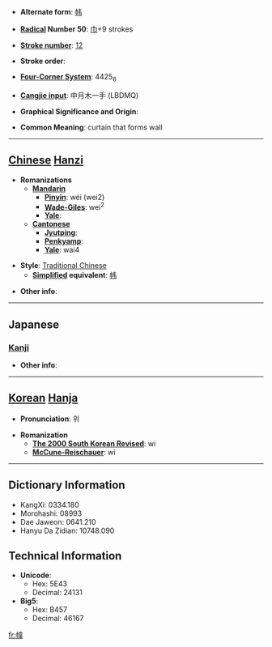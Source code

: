 * '''Alternate form''': [[帏]]

* '''[[Wiktionary:Chinese radical index| Radical]] Number 50''': [[Wiktionary:Chinese radical index 巾|巾]]+9 strokes

* '''[[Wiktionary:Chinese total strokes index|Stroke number]]''': [[Wiktionary:Chinese total strokes index 12|12]]

* '''Stroke order''': 

* '''[[Wiktionary:Chinese four corner index|Four-Corner System]]''': 4425<sub>6</sub>

* '''[[Wiktionary:Chinese Cangjie index|Cangjie input]]''': 中月木一手 (LBDMQ)

* '''Graphical Significance and Origin''': 

* '''Common Meaning''': curtain that forms wall

----

== [[Chinese]] [[Hanzi]] ==

* '''Romanizations'''
** '''[[Mandarin]]'''
*** '''[[Pinyin]]''': wéi (wei2)
*** '''[[Wade-Giles]]''': wei<sup>2</sup>
*** '''[[Yale]]''': 
** '''[[Cantonese]]'''
*** '''[[Jyutping]]''':
*** '''[[Penkyamp]]''': 
*** '''[[Yale]]''': wai4

* '''Style''': [[Traditional Chinese]] 
** '''[[Simplified Chinese|Simplified]] equivalent''': [[帏]]

* '''Other info''': 

----

==Japanese==
===[[Kanji]]===
{{kanji|on readings=[[い]] (i), [[き]] (ki)
|kun readings=[[とばり]] (tobari), [[においぶく]] (nioibuku), [[ふくろ]] (fukuro)
}}

* '''Other info''':  

----

== [[Korean]] [[Hanja]] ==

* '''Pronunciation''': 위

* '''Romanization'''
** '''[[The 2000 South Korean Revised Romanization|The 2000 South Korean Revised]]''': wi
** '''[[McCune-Reischauer]]''': wi

----

== Dictionary Information ==

* KangXi: 0334.180
* Morohashi: 08993
* Dae Jaweon: 0641.210
* Hanyu Da Zidian: 10748.090

== Technical Information ==

* '''Unicode''':
** Hex: 5E43
** Decimal: 24131
* '''Big5''':
** Hex: B457
** Decimal: 46167

[[fr:幃]]